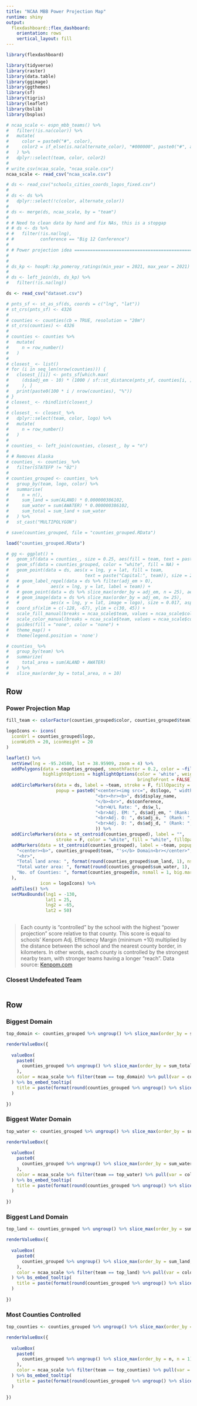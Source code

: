 ```yaml
---
title: "NCAA MBB Power Projection Map"
runtime: shiny
output: 
  flexdashboard::flex_dashboard:
    orientation: rows
    vertical_layout: fill
---
```


```r
library(flexdashboard)

library(tidyverse)
library(raster)
library(data.table)
library(ggimage)
library(ggthemes)
library(sf)
library(tigris)
library(leaflet)
library(bslib)
library(bsplus)

# ncaa_scale <- espn_mbb_teams() %>%
#   filter(!is.na(color)) %>%
#   mutate(
#     color = paste0("#", color),
#     color2 = if_else(is.na(alternate_color), "#000000", paste0("#", alternate_color))
#   ) %>%
#   dplyr::select(team, color, color2)
# 
# write_csv(ncaa_scale, "ncaa_scale.csv")
ncaa_scale <- read_csv("ncaa_scale.csv")

# ds <- read_csv("schools_cities_coords_logos_fixed.csv")
# 
# ds <- ds %>%
#   dplyr::select(!c(color, alternate_color))
# 
# ds <- merge(ds, ncaa_scale, by = "team")
# 
# # Need to clean data by hand and fix NAs, this is a stopgap
# # ds <- ds %>%
# #   filter(!is.na(lng),
# #          conference == "Big 12 Conference")
# 
# # Power projection idea ================================================
# 
# 
# ds_kp <- hoopR::kp_pomeroy_ratings(min_year = 2021, max_year = 2021)
# 
# ds <- left_join(ds, ds_kp) %>%
#   filter(!is.na(lng))

ds <- read_csv("dataset.csv")

# pnts_sf <- st_as_sf(ds, coords = c("lng", "lat"))
# st_crs(pnts_sf) <- 4326
# 
# counties <- counties(cb = TRUE, resolution = "20m")
# st_crs(counties) <- 4326
# 
# counties <- counties %>%
#   mutate(
#     n = row_number()
#   )
# 
# closest_ <- list()
# for (i in seq_len(nrow(counties))) {
#   closest_[[i]] <- pnts_sf[which.max(
#     (ds$adj_em - 10) * (1000 / sf::st_distance(pnts_sf, counties[i, ]))
#     ), ]
#   print(paste0(100 * i / nrow(counties), "%"))
# }
# closest_ <- rbindlist(closest_)
# 
# closest_ <- closest_ %>%
#   dplyr::select(team, color, logo) %>%
#   mutate(
#     n = row_number()
#   )
# 
# counties_ <- left_join(counties, closest_, by = "n")
# 
# # Removes Alaska
# counties_ <- counties_ %>%
#   filter(STATEFP != "02")
# 
# counties_grouped <- counties_ %>%
#   group_by(team, logo, color) %>%
#   summarise(
#     n = n(),
#     sum_land = sum(ALAND) * 0.000000386102,
#     sum_water = sum(AWATER) * 0.000000386102,
#     sum_total = sum_land + sum_water
#   ) %>%
#   st_cast("MULTIPOLYGON")

# save(counties_grouped, file = "counties_grouped.RData")

load("counties_grouped.RData")

# gg <- ggplot() + 
#   geom_sf(data = counties_, size = 0.25, aes(fill = team, text = paste("Current Owner:", team))) +
#   geom_sf(data = counties_grouped, color = "white", fill = NA) +
#   geom_point(data = ds, aes(x = lng, y = lat, fill = team, 
#                             text = paste("Capital:", team)), size = 2, shape = 21) +
#   # geom_label_repel(data = ds %>% filter(adj_em > 0),
#   #            aes(x = lng, y = lat, label = team)) +
#   # geom_point(data = ds %>% slice_max(order_by = adj_em, n = 25), aes(x = lng, y = lat), color = "black", fill = "white", size = 12, shape = 21) +
#   # geom_image(data = ds %>% slice_max(order_by = adj_em, n= 25),
#   #            aes(x = lng, y = lat, image = logo), size = 0.017, asp = 1.5) +
#   coord_sf(xlim = c(-128, -67), ylim = c(30, 45)) +
#   scale_fill_manual(breaks = ncaa_scale$team, values = ncaa_scale$color) +
#   scale_color_manual(breaks = ncaa_scale$team, values = ncaa_scale$color2) +
#   guides(fill = "none", color = "none") +
#   theme_map() +
#   theme(legend.position = 'none')

# counties_ %>%
#   group_by(team) %>%
#   summarize(
#     total_area = sum(ALAND + AWATER)
#   ) %>%
#   slice_max(order_by = total_area, n = 10)
```

## Row {.tabset}

### Power Projection Map

```r

fill_team <- colorFactor(counties_grouped$color, counties_grouped$team)

logoIcons <- icons(
  iconUrl = counties_grouped$logo,
  iconWidth = 20, iconHeight = 20
)

leaflet() %>%
  setView(lng = -95.24580, lat = 38.95909, zoom = 4) %>%
  addPolygons(data = counties_grouped, smoothFactor = 0.2, color = ~fill_team(team), fillOpacity = 0.8, label = ~team,
              highlightOptions = highlightOptions(color = 'white', weight = 1, 
                                                  bringToFront = FALSE)) %>%
  addCircleMarkers(data = ds, label = ~team, stroke = F, fillOpacity = 0.8, color = ~color, radius = 5, 
                   popup = paste0("<center><img src=", ds$logo, " width = '50' height = '50'></center>", 
                                  "<br><hr><b>", ds$display_name,
                                  "</b><br>", ds$conference,
                                  "<br>W/L Rate: ", ds$w_l,
                                  "<br>Adj. EM: ", ds$adj_em, " (Rank: ", ds$rk, ")",
                                  "<br>Adj. O: ", ds$adj_o, " (Rank: ", ds$adj_o_rk, ")",
                                  "<br>Adj. D: ", ds$adj_d, " (Rank: ", ds$adj_d_rk, ")"
                                  )) %>%
  addCircleMarkers(data = st_centroid(counties_grouped), label = "", 
                   stroke = F, color = "white", fill = "white", fillOpacity = 1) %>%
  addMarkers(data = st_centroid(counties_grouped), label = ~team, popup = paste0(
    "<center><b>", counties_grouped$team, "'s</b> Domain<br></center>",
    "<hr>",
    "Total land area: ", format(round(counties_grouped$sum_land, 1), nsmall = 1, big.mark = ","), " sq. miles<br>",
    "Total water area: ", format(round(counties_grouped$sum_water, 1), nsmall = 1, big.mark = ","), " sq. miles<br>",
    "No. of Counties: ", format(counties_grouped$n, nsmall = 1, big.mark = ",")
  ),
             icon = logoIcons) %>%
  addTiles() %>%
  setMaxBounds(lng1 = -130,
               lat1 = 25,
               lng2 = -65,
               lat2 = 50)
  
```

> Each county is "controlled" by the school with the highest "power projection" score relative to that county. This score is equal to schools' Kenpom Adj. Efficiency Margin (minimum +10) multiplied by the distance between the school and the nearest county border, in kilometers. In other words, each county is controlled by the strongest nearby team, with stronger teams having a longer "reach". Data source: [Kenpom.com](https://kenpom.com/)

### Closest Undefeated Team

```r

```

## Row

### Biggest Domain {.no-mobile}

```r
top_domain <- counties_grouped %>% ungroup() %>% slice_max(order_by = sum_total, n = 1) %>% pull(var = team)

renderValueBox({
  
  valueBox(
    paste0(
      counties_grouped %>% ungroup() %>% slice_max(order_by = sum_total, n = 1) %>% pull(var = team)
    ),
    color = ncaa_scale %>% filter(team == top_domain) %>% pull(var = color)
  ) %>% bs_embed_tooltip(
    title = paste(format(round(counties_grouped %>% ungroup() %>% slice_max(order_by = sum_total, n = 1) %>% pull(var = sum_total), 1), nsmall = 1, big.mark = ","), "sq. miles")
  )
  
})
```

### Biggest Water Domain {.no-mobile}

```r
top_water <- counties_grouped %>% ungroup() %>% slice_max(order_by = sum_water, n = 1) %>% pull(var = team)

renderValueBox({
  
  valueBox(
    paste0(
      counties_grouped %>% ungroup() %>% slice_max(order_by = sum_water, n = 1) %>% pull(var = team)
    ),
    color = ncaa_scale %>% filter(team == top_water) %>% pull(var = color)
  ) %>% bs_embed_tooltip(
    title = paste(format(round(counties_grouped %>% ungroup() %>% slice_max(order_by = sum_water, n = 1) %>% pull(var = sum_total), 1), nsmall = 1, big.mark = ","), "sq. miles")
  )
  
})
```

### Biggest Land Domain {.no-mobile}

```r
top_land <- counties_grouped %>% ungroup() %>% slice_max(order_by = sum_land, n = 1) %>% pull(var = team)

renderValueBox({
  
  valueBox(
    paste0(
      counties_grouped %>% ungroup() %>% slice_max(order_by = sum_land, n = 1) %>% pull(var = team)
    ),
    color = ncaa_scale %>% filter(team == top_land) %>% pull(var = color)
  ) %>% bs_embed_tooltip(
    title = paste(format(round(counties_grouped %>% ungroup() %>% slice_max(order_by = sum_land, n = 1) %>% pull(var = sum_total), 1), nsmall = 1, big.mark = ","), "sq. miles")
  )
  
})
```

### Most Counties Controlled {.no-mobile}

```r
top_counties <- counties_grouped %>% ungroup() %>% slice_max(order_by = n, n = 1) %>% pull(var = team)

renderValueBox({
  
  valueBox(
    paste0(
      counties_grouped %>% ungroup() %>% slice_max(order_by = n, n = 1) %>% pull(var = team)
    ),
    color = ncaa_scale %>% filter(team == top_counties) %>% pull(var = color)
  ) %>% bs_embed_tooltip(
    title = paste(format(round(counties_grouped %>% ungroup() %>% slice_max(order_by = n, n = 1) %>% pull(var = n), 1), nsmall = 1, big.mark = ","), "counties")
  )
  
})
```
